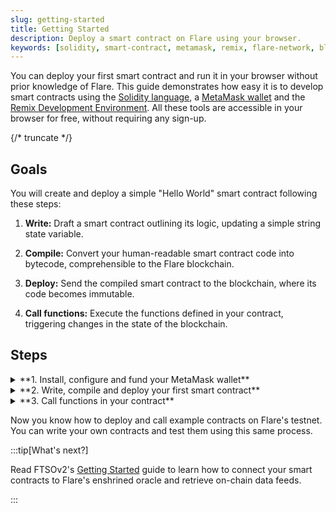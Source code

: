 ```yaml
---
slug: getting-started
title: Getting Started
description: Deploy a smart contract on Flare using your browser.
keywords: [solidity, smart-contract, metamask, remix, flare-network, blockchain]
---
```



You can deploy your first smart contract and run it in your browser without prior knowledge of Flare. This guide demonstrates how easy it is to develop smart contracts using the [Solidity language](https://soliditylang.org/), a [MetaMask wallet](https://metamask.io/) and the [Remix Development Environment](https://remix.ethereum.org/). All these tools are accessible in your browser for free, without requiring any sign-up.

{/* truncate */}

## Goals

You will create and deploy a simple "Hello World" smart contract following these steps:

1. **Write:** Draft a smart contract outlining its logic, updating a simple string state variable.

2. **Compile:** Convert your human-readable smart contract code into bytecode, comprehensible to the Flare blockchain.

3. **Deploy:** Send the compiled smart contract to the blockchain, where its code becomes immutable.

4. **Call functions:** Execute the functions defined in your contract, triggering changes in the state of the blockchain.

## Steps

<details>
<summary>**1. Install, configure and fund your MetaMask wallet**</summary>

1. [Install the MetaMask browser extension wallet](https://metamask.io/download/)

2. After installing, open MetaMask from your browser extensions.

   <img src={OpenMetamask} style={{ width: 300 }} />

3. Follow the instructions to create a new wallet. During setup, you'll receive a 12-word mnemonic phrase. Safeguard this phrase in a secure location, as it's crucial for accessing your wallet in the future.

4. Add the Flare Testnet Coston2 to your MetaMask wallet. Go to the the [Coston2 Blockchain Explorer](https://coston2-explorer.flare.network), scroll to the footer of the page and click on **Add Flare Testnet Coston2**.

   <img src={AddCoston2} style={{ width: 500 }} />

5. A MetaMask prompt will open asking you to approve adding the network. Click on **Approve**.

   <img src={ApproveCoston2} style={{ width: 300 }} />

6. Once approved, MetaMask will ask you to switch to Flare Testnet Coston2. Click on **Switch network**.

   <img src={SwitchNetwork} style={{ width: 300 }} />

7. Copy your MetaMask address.

   <img src={CopyAddress} style={{ width: 300 }} />

8. Paste your address in the [Coston2 Faucet](https://faucet.flare.network/coston2) and click on **Request C2FLR**.

   <img src={PasteAddress} style={{ width: 400 }} />

9. After the faucet completes the transaction, which can take a few seconds, you should find testnet C2FLR in your MetaMask wallet.

   <img src={AfterFaucetConfirmation} style={{ width: 300 }} />

With your wallet configured and funded, you're ready to write, compile, and deploy your contract.

</details>

<details>
<summary>**2. Write, compile and deploy your first smart contract**</summary>

Start with a simple HelloWorld.sol example. This contract illustrates setting and retrieving variables within a smart contract on-chain.

<CodeBlock language="solidity" title="HelloWorld.sol">
  {HelloWorld}
</CodeBlock>

   <details>
   <summary>Didn't understand the Solidity code?</summary>

Let's break down the `HelloWorld` contract:

1.  **Pragma Directive:** The `pragma solidity >=0.8.0 <0.9.0;` statement specifies the version of the Solidity compiler the contract should use. In this case, the contract is compatible with any version of Solidity above (including) 0.8.0 and below 0.9.0.

2.  **Contract Declaration:** The `contract HelloWorld { ... }` statement defines a new Solidity contract named `HelloWorld`.

3.  **State Variable:** `string public message`; declares a state variable named `message`, which is of type `string` and is publicly accessible (due to the `public` visibility modifier). This variable will store a message that can be read by any external entity.

4.  **Constructor:** The `constructor(string memory initialMessage) { ... }` function is a special function that is executed only once when the contract is deployed. It initializes the `message` state variable with the value passed as `initialMessage` when the contract is deployed.

5.  **Function `updateMessage`:** This function allows anyone to update the `message` state variable. It takes a `newMessage` parameter of type `string`, updates the `message` variable with the new value, and is publicly accessible (`public` visibility modifier).

   </details>

{/* prettier-ignore */}
1. <Remix href="https://remix.ethereum.org/#version=builtin&optimize=false&runs=200&gist=c05ca2bc30aba872d584bb56578a893f">Open contract in Remix</Remix>

2. Click on `HelloWorld.sol` in the file explorer to open the contract in the Remix editor.

3. Navigate to the **Solidity compiler** tab on the left to view the compiler settings.

   <img src={OpenSolidityCompiler} style={{ width: 300 }} />

4. Expand the **Advanced Configurations** section and set the **EVM Version** to `london`.

   <img src={SetEvmVersion} style={{ width: 300 }} />

4. Click the **Compile HelloWorld.sol** button to compile the contract. This converts the contract from human-readable Solidity code into bytecode that the Flare blockchain can understand.

   <img src={CompileContract} style={{ width: 300 }} />

5. After Remix compiles the contract, deploy it. On the left side of Remix, click the **Deploy & Run Transactions** tab to view the deployment settings.

   <img src={DeployAndRunTxs} style={{ width: 300 }} />

6. In the deployment settings, select the **Injected Provider - MetaMask** environment. This tells Remix that you want to deploy your contract to the blockchain that you configured in MetaMask.

   <img src={SetInjectedProvider} style={{ width: 300 }} />

7. Next to the **Deploy** button, enter a message that you want to send with the smart contract when you deploy it. This contract has a constructor that sets an initial message when you deploy the contract.

   <img src={MessageWhenDeploying} style={{ width: 300 }} />

8. Click the **Deploy** button to deploy the contract and its initial message to the blockchain. MetaMask opens and asks you to confirm payment to deploy the contract. Make sure MetaMask is set to the Flare Testnet Coston2 network before you accept the transaction. Click on **Confirm**.

   <img src={ConfirmDeployInMetamask} style={{ width: 300 }} />

9. After a few seconds, the transaction completes and your contract appears under the **Deployed/Unpinned Contracts** list in Remix. Click the contract dropdown to view its variables and functions. Click the **message** button. Remix retrieves and prints the initial message that you set.

   <img src={ClickOnMessage} style={{ width: 300 }} />

The contract has an address just like your wallet address. To see details about your deployed contract, copy the contract address from the list in Remix and search for it in the [Coston2 Blockchain Explorer](https://coston2-explorer.flare.network/).

</details>

<details>
<summary>**3. Call functions in your contract**</summary>

Since you deployed the contract to a blockchain, multiple nodes on the test network have confirmed your payment for the smart contract. The contract, along with its variables and functions, is now permanently stored on the blockchain. To change the `message` variable within your contract, simply run the `updateMessage` function.

1. In your deployed contract, enter a new message next to the updateMessage function. Click the **updateMessage** button to set the new message in the contract data.

   <img src={UpdateMessage} style={{ width: 300 }} />

2. A MetaMask prompt will open and ask you to confirm payment to update the state of your contract. Click **Confirm** to approve the transaction.

   <img src={ConfirmMetamaskUpdateMessage} style={{ width: 300 }} />

3. Click the **message** button again to see the updated value.

   <img src={QueryUpdatedMessage} style={{ width: 300 }} />

</details>

Now you know how to deploy and call example contracts on Flare's testnet. You can write your own contracts and test them using this same process.

:::tip[What's next?]

Read FTSOv2's [Getting Started](/ftso/getting-started) guide to learn how to connect your smart contracts to Flare's enshrined oracle and retrieve on-chain data feeds.

:::
